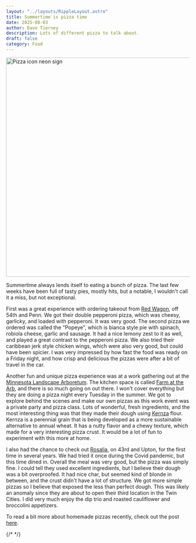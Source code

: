 ```yaml
---
layout: "../layouts/RippleLayout.astro"
title: Summertime is pizza time
date: 2025-08-03
author: Dave Tierney
description: Lots of different pizza to talk about.
draft: false
category: Food
---
```



<Image src={pizzaIcon} alt="Pizza icon neon sign" height="600" width="1200" />

Summertime always lends itself to eating a bunch of pizza. The last few weeks have been full of tasty pies, mostly hits, but a notable, I wouldn't call it a miss, but not exceptional.

First was a great experience with ordering takeout from <a href="https://www.redwagon-mpls.com/" target="_blank" rel="noopener" className="whitespace-nowrap underline decoration-neon transition hover:text-neon">Red Wagon</a>, off 54th and Penn. We got their double pepperoni pizza, which was cheesy, garlicky, and loaded with pepperoni. It was very good. The second pizza we ordered was called the "Popeye", which is bianca style pie with spinach, robiola cheese, garlic and sausage. It had a nice lemony zest to it as well, and played a great contrast to the pepperoni pizza. We also tried their caribbean jerk style chicken wings, which were also very good, but could have been spicier. I was very impressed by how fast the food was ready on a Friday night, and how crisp and delicious the pizzas were after a bit of travel in the car.

Another fun and unique pizza experience was at a work gathering out at the <a href="https://arb.umn.edu/" target="_blank" rel="noopener" className="whitespace-nowrap underline decoration-neon transition hover:text-neon">Minnesota Landscape Arboretum</a>. The kitchen space is called <a href="https://arb.umn.edu/farmatthearb" target="_blank" rel="noopener" className="whitespace-nowrap underline decoration-neon transition hover:text-neon">Farm at the Arb</a>, and there is so much going on out there. I won't cover everything but they are doing a pizza night every Tuesday in the summer. We got to explore behind the scenes and make our own pizzas as this work event was a private party and pizza class. Lots of wonderful, fresh ingredients, and the most interesting thing was that they made their dough using <a href="https://landinstitute.org/our-work/perennial-crops/kernza/" target="_blank" rel="noopener" className="whitespace-nowrap underline decoration-neon transition hover:text-neon">Kernza</a> flour. Kernza is a perennial grain that is being developed as a more sustainable alternative to annual wheat. It has a nutty flavor and a chewy texture, which made for a very interesting pizza crust. It would be a lot of fun to experiment with this more at home.

I also had the chance to check out <a href="https://rosaliapizza.com/" target="_blank" rel="noopener" className="whitespace-nowrap underline decoration-neon transition hover:text-neon">Rosalia</a>, on 43rd and Upton, for the first time in several years. We had tried it once during the Covid pandemic, but this time dined in. Overall the meal was very good, but the pizza was simply fine. I could tell they used excellent ingredients, but I believe their dough was a bit overproofed. It had nice char, but seemed kind of blonde in between, and the crust didn't have a lot of structure. We got more simple pizzas so I believe that exposed the less than perfect dough. This was likely an anomaly since they are about to open their third location in the Twin Cities. I did very much enjoy the dip trio and roasted cauliflower and broccolini appetizers.

To read a bit more about homemade pizzas recently, check out the post <a href="/ripples/pizzas-and-plans/" target="_blank" rel="noopener" className="whitespace-nowrap underline decoration-neon transition hover:text-neon">here</a>.

{/* <a href="" target="_blank" rel="noopener" className="whitespace-nowrap underline decoration-neon transition hover:text-neon"></a> */}
